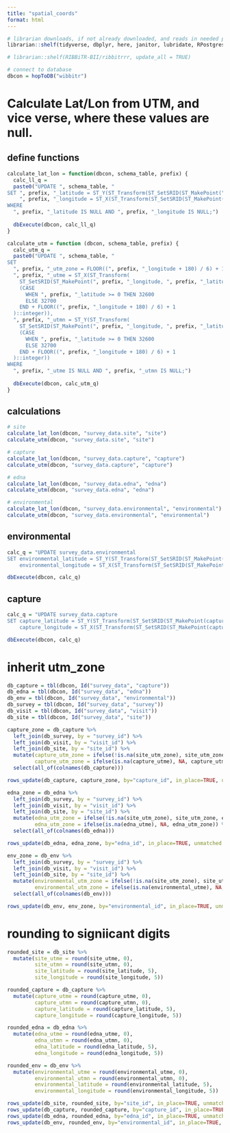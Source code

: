```yaml
---
title: "spatial_coords"
format: html
---
```


```r

# librarian downloads, if not already downloaded, and reads in needed packages
librarian::shelf(tidyverse, dbplyr, here, janitor, lubridate, RPostgres, stringr, DBI, uuid, RIBBiTR-BII/ribbitrrr, EML, ropensci/bold, ropensci/taxize, EDIorg/taxonomyCleanr)

# librarian::shelf(RIBBiTR-BII/ribbitrrr, update_all = TRUE)

# connect to database
dbcon = hopToDB("wibbitr")
```
# Calculate Lat/Lon from UTM, and vice verse, where these values are null.

## define functions
```r

calculate_lat_lon = function(dbcon, schema_table, prefix) {
  calc_ll_q = 
  paste0("UPDATE ", schema_table, "
SET ", prefix, "_latitude = ST_Y(ST_Transform(ST_SetSRID(ST_MakePoint(", prefix, "_utme, ", prefix, "_utmn), 32600 + ", prefix, "_utm_zone), 4326)),
    ", prefix, "_longitude = ST_X(ST_Transform(ST_SetSRID(ST_MakePoint(", prefix, "_utme, ", prefix, "_utmn), 32600 + ", prefix, "_utm_zone), 4326))
WHERE 
  ", prefix, "_latitude IS NULL AND ", prefix, "_longitude IS NULL;")
  
  dbExecute(dbcon, calc_ll_q)
}

calculate_utm = function (dbcon, schema_table, prefix) {
  calc_utm_q = 
  paste0("UPDATE ", schema_table, "
SET 
  ", prefix, "_utm_zone = FLOOR((", prefix, "_longitude + 180) / 6) + 1,
  ", prefix, "_utme = ST_X(ST_Transform(
    ST_SetSRID(ST_MakePoint(", prefix, "_longitude, ", prefix, "_latitude), 4326), 
    (CASE 
      WHEN ", prefix, "_latitude >= 0 THEN 32600 
      ELSE 32700 
    END + FLOOR((", prefix, "_longitude + 180) / 6) + 1
  )::integer)),
  ", prefix, "_utmn = ST_Y(ST_Transform(
    ST_SetSRID(ST_MakePoint(", prefix, "_longitude, ", prefix, "_latitude), 4326), 
    (CASE 
      WHEN ", prefix, "_latitude >= 0 THEN 32600 
      ELSE 32700 
    END + FLOOR((", prefix, "_longitude + 180) / 6) + 1
  )::integer))
WHERE 
  ", prefix, "_utme IS NULL AND ", prefix, "_utmn IS NULL;")
  
  dbExecute(dbcon, calc_utm_q)
}
```

## calculations
```r
# site
calculate_lat_lon(dbcon, "survey_data.site", "site")
calculate_utm(dbcon, "survey_data.site", "site")

# capture
calculate_lat_lon(dbcon, "survey_data.capture", "capture")
calculate_utm(dbcon, "survey_data.capture", "capture")

# edna
calculate_lat_lon(dbcon, "survey_data.edna", "edna")
calculate_utm(dbcon, "survey_data.edna", "edna")

# environmental
calculate_lat_lon(dbcon, "survey_data.environmental", "environmental")
calculate_utm(dbcon, "survey_data.environmental", "environmental")

```

## environmental
```r
calc_q = "UPDATE survey_data.environmental
SET environmental_latitude = ST_Y(ST_Transform(ST_SetSRID(ST_MakePoint(environmental_utme, environmental_utmn), 32600 + environmental_utm_zone), 4326)),
    environmental_longitude = ST_X(ST_Transform(ST_SetSRID(ST_MakePoint(environmental_utme, environmental_utmn), 32600 + environmental_utm_zone), 4326));"

dbExecute(dbcon, calc_q)

```

## capture
```r
calc_q = "UPDATE survey_data.capture
SET capture_latitude = ST_Y(ST_Transform(ST_SetSRID(ST_MakePoint(capture_utme, capture_utmn), 32600 + capture_utm_zone), 4326)),
    capture_longitude = ST_X(ST_Transform(ST_SetSRID(ST_MakePoint(capture_utme, capture_utmn), 32600 + capture_utm_zone), 4326));"

dbExecute(dbcon, calc_q)

```

# inherit utm_zone
```r
db_capture = tbl(dbcon, Id("survey_data", "capture"))
db_edna = tbl(dbcon, Id("survey_data", "edna"))
db_env = tbl(dbcon, Id("survey_data", "environmental"))
db_survey = tbl(dbcon, Id("survey_data", "survey"))
db_visit = tbl(dbcon, Id("survey_data", "visit"))
db_site = tbl(dbcon, Id("survey_data", "site"))

capture_zone = db_capture %>%
  left_join(db_survey, by = "survey_id") %>%
  left_join(db_visit, by = "visit_id") %>%
  left_join(db_site, by = "site_id") %>%
  mutate(capture_utm_zone = ifelse(!is.na(site_utm_zone), site_utm_zone, capture_utm_zone),
         capture_utm_zone = ifelse(is.na(capture_utme), NA, capture_utm_zone)) %>%
  select(all_of(colnames(db_capture)))

rows_update(db_capture, capture_zone, by="capture_id", in_place=TRUE, unmatched = "ignore")

edna_zone = db_edna %>%
  left_join(db_survey, by = "survey_id") %>%
  left_join(db_visit, by = "visit_id") %>%
  left_join(db_site, by = "site_id") %>%
  mutate(edna_utm_zone = ifelse(!is.na(site_utm_zone), site_utm_zone, edna_utm_zone),
         edna_utm_zone = ifelse(is.na(edna_utme), NA, edna_utm_zone)) %>%
  select(all_of(colnames(db_edna)))

rows_update(db_edna, edna_zone, by="edna_id", in_place=TRUE, unmatched = "ignore")

env_zone = db_env %>%
  left_join(db_survey, by = "survey_id") %>%
  left_join(db_visit, by = "visit_id") %>%
  left_join(db_site, by = "site_id") %>%
  mutate(environmental_utm_zone = ifelse(!is.na(site_utm_zone), site_utm_zone, environmental_utm_zone),
         environmental_utm_zone = ifelse(is.na(environmental_utme), NA, environmental_utm_zone)) %>%
  select(all_of(colnames(db_env)))

rows_update(db_env, env_zone, by="environmental_id", in_place=TRUE, unmatched = "ignore")

```

# rounding to signiicant digits
```r
rounded_site = db_site %>%
  mutate(site_utme = round(site_utme, 0),
         site_utmn = round(site_utmn, 0),
         site_latitude = round(site_latitude, 5),
         site_longitude = round(site_longitude, 5))

rounded_capture = db_capture %>%
  mutate(capture_utme = round(capture_utme, 0),
         capture_utmn = round(capture_utmn, 0),
         capture_latitude = round(capture_latitude, 5),
         capture_longitude = round(capture_longitude, 5))

rounded_edna = db_edna %>%
  mutate(edna_utme = round(edna_utme, 0),
         edna_utmn = round(edna_utmn, 0),
         edna_latitude = round(edna_latitude, 5),
         edna_longitude = round(edna_longitude, 5))

rounded_env = db_env %>%
  mutate(environmental_utme = round(environmental_utme, 0),
         environmental_utmn = round(environmental_utmn, 0),
         environmental_latitude = round(environmental_latitude, 5),
         environmental_longitude = round(environmental_longitude, 5))

rows_update(db_site, rounded_site, by="site_id", in_place=TRUE, unmatched = "ignore")
rows_update(db_capture, rounded_capture, by="capture_id", in_place=TRUE, unmatched = "ignore")
rows_update(db_edna, rounded_edna, by="edna_id", in_place=TRUE, unmatched = "ignore")
rows_update(db_env, rounded_env, by="environmental_id", in_place=TRUE, unmatched = "ignore")

```